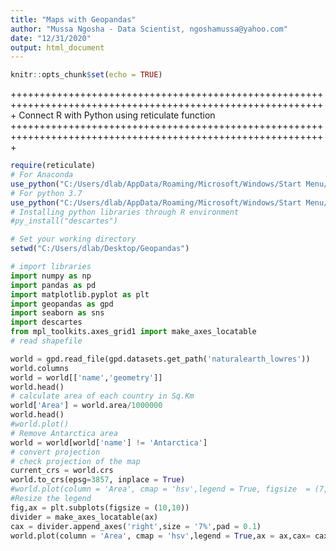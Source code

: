 ```yaml
---
title: "Maps with Geopandas"
author: "Mussa Ngosha - Data Scientist, ngoshamussa@yahoo.com"
date: "12/31/2020"
output: html_document
---
```


```r
knitr::opts_chunk$set(echo = TRUE)
```

+++++++++++++++++++++++++++++++++++++++++++++++++++++++++++++++++++++++++++++++++++++++++++++++++++++++++++++
Connect R with Python using reticulate function
+++++++++++++++++++++++++++++++++++++++++++++++++++++++++++++++++++++++++++++++++++++++++++++++++++++++++++++

```r
require(reticulate)
# For Anaconda
use_python("C:/Users/dlab/AppData/Roaming/Microsoft/Windows/Start Menu/Programs/Anaconda3 (64-bit)")
# For python 3.7
use_python("C:/Users/dlab/AppData/Roaming/Microsoft/Windows/Start Menu/Programs/Python 3.7")
# Installing python libraries through R environment
#py_install("descartes")
```
```r
# Set your working directory
setwd("C:/Users/dlab/Desktop/Geopandas")
```
```python
# import libraries
import numpy as np
import pandas as pd
import matplotlib.pyplot as plt
import geopandas as gpd
import seaborn as sns
import descartes 
from mpl_toolkits.axes_grid1 import make_axes_locatable
# read shapefile
```
```python
world = gpd.read_file(gpd.datasets.get_path('naturalearth_lowres'))
world.columns
world = world[['name','geometry']]
world.head()
# calculate area of each country in Sq.Km
world['Area'] = world.area/1000000
world.head()
#world.plot()
# Remove Antarctica area
world = world[world['name'] != 'Antarctica']
# convert projection
# check projection of the map
current_crs = world.crs
world.to_crs(epsg=3857, inplace = True)
#world.plot(column = 'Area', cmap = 'hsv',legend = True, figsize  = (7,7))
#Resize the legend
fig,ax = plt.subplots(figsize = (10,10))
divider = make_axes_locatable(ax)
cax = divider.append_axes('right',size = '7%',pad = 0.1)
world.plot(column = 'Area', cmap = 'hsv',legend = True,ax = ax,cax= cax, figsize  = (10,20), legend_kwds = {'label':"Area of the countries (Sq.Km)"})
```






